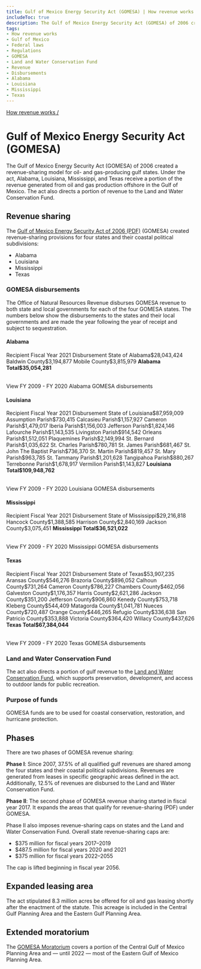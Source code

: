 ```yaml
---
title: Gulf of Mexico Energy Security Act (GOMESA) | How revenue works
includeToc: true
description: The Gulf of Mexico Energy Security Act (GOMESA) of 2006 created a revenue-sharing model for oil- and gas-producing gulf states. Under the act, Alabama, Louisiana, Mississippi, and Texas receive a portion of the revenue generated from oil and gas production offshore in the Gulf of Mexico. The act also directs a portion of revenue to the Land and Water Conservation Fund.
tags:
- How revenue works
- Gulf of Mexico
- Federal laws
- Regulations
- GOMESA
- Land and Water Conservation Fund
- Revenue
- Disbursements
- Alabama
- Louisiana
- Mississippi
- Texas
---
```


[How revenue works /](/how-revenue-works/)

# Gulf of Mexico Energy Security Act (GOMESA)

The Gulf of Mexico Energy Security Act (GOMESA) of 2006 created a revenue-sharing model for oil- and gas-producing gulf states. Under the act, Alabama, Louisiana, Mississippi, and Texas receive a portion of the revenue generated from oil and gas production offshore in the Gulf of Mexico. The act also directs a portion of revenue to the Land and Water Conservation Fund.

## Revenue sharing
The [Gulf of Mexico Energy Security Act of 2006 (PDF)](https://www.boem.gov/GOMESA/) (GOMESA) created revenue-sharing provisions for four states and their <GlossaryTerm>coastal political subdivisions</GlossaryTerm>:

* Alabama
* Louisiana
* Mississippi
* Texas

### GOMESA disbursements

The Office of Natural Resources Revenue disburses GOMESA revenue to both state and local governments for each of the four GOMESA states. The numbers below show the disbursements to the states and their local governments and are made the year following the year of receipt and subject to sequestration.

#### Alabama
<Table>
    <TableHead>
    <TableRow>
        <TableCell>Recipient</TableCell>
        <TableCell>Fiscal Year 2021 Disbursement</TableCell>
    </TableRow>
    </TableHead>
    <TableBody>
        <TableRow><TableCell>State of Alabama</TableCell><TableCell>$28,043,424</TableCell></TableRow>
        <TableRow><TableCell>Baldwin County</TableCell><TableCell>$3,194,877</TableCell></TableRow>
        <TableRow><TableCell>Mobile County</TableCell><TableCell>$3,815,979</TableCell></TableRow>
        <TableRow><TableCell><b>Alabama Total</b></TableCell><TableCell><b>$35,054,281</b></TableCell></TableRow>
        </TableBody>
</Table>
 <Link href='/query-data/?dataType=Disbursements&period=Fiscal%20Year&fiscalYear=2009%2C2010%2C2011%2C2012%2C2013%2C2014%2C2015%2C2016%2C2017%2C2018%2C2019%2C2020&groupBy=localRecipient&usStateName=Alabama&source=GOMESA%20offshore' linkType='FilterTable'>View FY 2009 - FY 2020 Alabama GOMESA disbursements</Link>

#### Louisiana
<Table>
    <TableHead>
    <TableRow>
        <TableCell>Recipient</TableCell>
        <TableCell>Fiscal Year 2021 Disbursement</TableCell>
    </TableRow>
    </TableHead>
    <TableBody>
          <TableRow><TableCell>State of Louisiana</TableCell><TableCell>$87,959,009</TableCell></TableRow>
          <TableRow><TableCell>Assumption Parish</TableCell><TableCell>$730,415</TableCell></TableRow>
          <TableRow><TableCell>Calcasieu Parish</TableCell><TableCell>$1,157,927</TableCell></TableRow>
          <TableRow><TableCell>Cameron Parish</TableCell><TableCell>$1,479,017</TableCell></TableRow>
          <TableRow><TableCell>Iberia Parish</TableCell><TableCell>$1,156,003</TableCell></TableRow>
          <TableRow><TableCell>Jefferson Parish</TableCell><TableCell>$1,824,146</TableCell></TableRow>
          <TableRow><TableCell>Lafourche Parish</TableCell><TableCell>$1,143,535</TableCell></TableRow>
          <TableRow><TableCell>Livingston Parish</TableCell><TableCell>$914,542</TableCell></TableRow>
          <TableRow><TableCell>Orleans Parish</TableCell><TableCell>$1,512,051</TableCell></TableRow>
          <TableRow><TableCell>Plaquemines Parish</TableCell><TableCell>$2,149,994</TableCell></TableRow>
          <TableRow><TableCell>St. Bernard Parish</TableCell><TableCell>$1,035,622</TableCell></TableRow>
          <TableRow><TableCell>St. Charles Parish</TableCell><TableCell>$780,781</TableCell></TableRow>
          <TableRow><TableCell>St. James Parish</TableCell><TableCell>$681,467</TableCell></TableRow>
          <TableRow><TableCell>St. John The Baptist Parish</TableCell><TableCell>$736,370</TableCell></TableRow>
          <TableRow><TableCell>St. Martin Parish</TableCell><TableCell>$819,457</TableCell></TableRow>
          <TableRow><TableCell>St. Mary Parish</TableCell><TableCell>$963,785</TableCell></TableRow>
          <TableRow><TableCell>St. Tammany Parish</TableCell><TableCell>$1,201,628</TableCell></TableRow>
          <TableRow><TableCell>Tangipahoa Parish</TableCell><TableCell>$880,267</TableCell></TableRow>
          <TableRow><TableCell>Terrebonne Parish</TableCell><TableCell>$1,678,917</TableCell></TableRow>
          <TableRow><TableCell>Vermilion Parish</TableCell><TableCell>$1,143,827</TableCell></TableRow>
        <TableRow><TableCell><b>Louisiana Total</b></TableCell><TableCell><b>$109,948,762</b></TableCell></TableRow>
        </TableBody>
        </Table>
 <Link href='/query-data/?dataType=Disbursements&period=Fiscal%20Year&fiscalYear=2009%2C2010%2C2011%2C2012%2C2013%2C2014%2C2015%2C2016%2C2017%2C2018%2C2019%2C2020&groupBy=localRecipient&usStateName=Louisiana&source=GOMESA%20offshore' linkType='FilterTable'>View FY 2009 - FY 2020 Louisiana GOMESA disbursements</Link>

#### Mississippi
<Table>
    <TableHead>
    <TableRow>
        <TableCell>Recipient</TableCell>
        <TableCell>Fiscal Year 2021 Disbursement</TableCell>
    </TableRow>
    </TableHead>
    <TableBody>
    <TableRow><TableCell>State of Mississippi</TableCell><TableCell>$29,216,818</TableCell></TableRow>
    <TableRow><TableCell>Hancock County</TableCell><TableCell>$1,388,585</TableCell></TableRow>
    <TableRow><TableCell>Harrison County</TableCell><TableCell>$2,840,169</TableCell></TableRow>
    <TableRow><TableCell>Jackson County</TableCell><TableCell>$3,075,451</TableCell></TableRow>
    <TableRow><TableCell><b>Mississippi Total</b></TableCell><TableCell><b>$36,521,022</b></TableCell></TableRow>
    </TableBody>
    </Table>
 <Link href='/query-data/?dataType=Disbursements&period=Fiscal%20Year&fiscalYear=2009%2C2010%2C2011%2C2012%2C2013%2C2014%2C2015%2C2016%2C2017%2C2018%2C2019%2C2020&groupBy=localRecipient&usStateName=Mississippi&source=GOMESA%20offshore' linkType='FilterTable'>View FY 2009 - FY 2020 Mississippi GOMESA disbursements</Link>

#### Texas
<Table>
    <TableHead>
    <TableRow>
        <TableCell>Recipient</TableCell>
        <TableCell>Fiscal Year 2021 Disbursement</TableCell>
    </TableRow>
    </TableHead>
    <TableBody>
    <TableRow><TableCell>State of Texas</TableCell><TableCell>$53,907,235</TableCell></TableRow>
    <TableRow><TableCell>Aransas County</TableCell><TableCell>$546,276</TableCell></TableRow>
    <TableRow><TableCell>Brazoria County</TableCell><TableCell>$896,052</TableCell></TableRow>
    <TableRow><TableCell>Calhoun County</TableCell><TableCell>$731,264</TableCell></TableRow>
    <TableRow><TableCell>Cameron County</TableCell><TableCell>$786,227</TableCell></TableRow>
    <TableRow><TableCell>Chambers County</TableCell><TableCell>$462,056</TableCell></TableRow>
    <TableRow><TableCell>Galveston County</TableCell><TableCell>$1,176,357</TableCell></TableRow>
    <TableRow><TableCell>Harris County</TableCell><TableCell>$2,621,286</TableCell></TableRow>
    <TableRow><TableCell>Jackson County</TableCell><TableCell>$351,200</TableCell></TableRow>
    <TableRow><TableCell>Jefferson County</TableCell><TableCell>$906,860</TableCell></TableRow>
    <TableRow><TableCell>Kenedy County</TableCell><TableCell>$753,718</TableCell></TableRow>
    <TableRow><TableCell>Kleberg County</TableCell><TableCell>$544,409</TableCell></TableRow>
    <TableRow><TableCell>Matagorda County</TableCell><TableCell>$1,041,781</TableCell></TableRow>
    <TableRow><TableCell>Nueces County</TableCell><TableCell>$720,487</TableCell></TableRow>
    <TableRow><TableCell>Orange County</TableCell><TableCell>$446,265</TableCell></TableRow>
    <TableRow><TableCell>Refugio County</TableCell><TableCell>$336,638</TableCell></TableRow>
    <TableRow><TableCell>San Patricio County</TableCell><TableCell>$353,888</TableCell></TableRow>
    <TableRow><TableCell>Victoria County</TableCell><TableCell>$364,420</TableCell></TableRow>
    <TableRow><TableCell>Willacy County</TableCell><TableCell>$437,626</TableCell></TableRow>
    <TableRow><TableCell><b>Texas Total</b></TableCell><TableCell><b>$67,384,044</b></TableCell></TableRow>
        </TableBody>
</Table>
 <Link href='/query-data/?dataType=Disbursements&period=Fiscal%20Year&fiscalYear=2009%2C2010%2C2011%2C2012%2C2013%2C2014%2C2015%2C2016%2C2017%2C2018%2C2019%2C2020&groupBy=localRecipient&usStateName=Texas&source=GOMESA%20offshore' linkType='FilterTable'>View FY 2009 - FY 2020 Texas GOMESA disbursements</Link>

### Land and Water Conservation Fund
The act also directs a portion of gulf revenue to the [Land and Water Conservation Fund](/how-revenue-works/lwcf/), which supports preservation, development, and access to outdoor lands for public recreation.

### Purpose of funds
GOMESA funds are to be used for coastal conservation, restoration, and hurricane protection.

## Phases
There are two phases of GOMESA revenue sharing:

**Phase I**: Since 2007, 37.5% of all qualified gulf revenues are shared among the four states and their coastal political subdivisions. Revenues are generated from leases in specific geographic areas defined in the act. Additionally, 12.5% of revenues are disbursed to the Land and Water Conservation Fund.

**Phase II**: The second phase of GOMESA revenue sharing started in fiscal year 2017. It expands the <Link linkType='default' href='/downloads/gomesa-map.pdf'>areas that qualify for revenue-sharing (PDF)</Link> under GOMESA.

Phase II also imposes revenue-sharing caps on states and the Land and Water Conservation Fund. Overall state revenue-sharing caps are:

- $375 million for fiscal years 2017–2019
- $487.5 million for fiscal years 2020 and 2021
- $375 million for fiscal years 2022–2055

The cap is lifted beginning in fiscal year 2056.

## Expanded leasing area
The act stipulated 8.3 million acres be offered for oil and gas leasing shortly after the enactment of the statute. This acreage is included in the Central Gulf Planning Area and the Eastern Gulf Planning Area.

## Extended moratorium
The [GOMESA Moratorium](https://www.boem.gov/Areas-Under-Moratoria/) covers a portion of the Central Gulf of Mexico Planning Area and — until 2022 — most of the Eastern Gulf of Mexico Planning Area.
